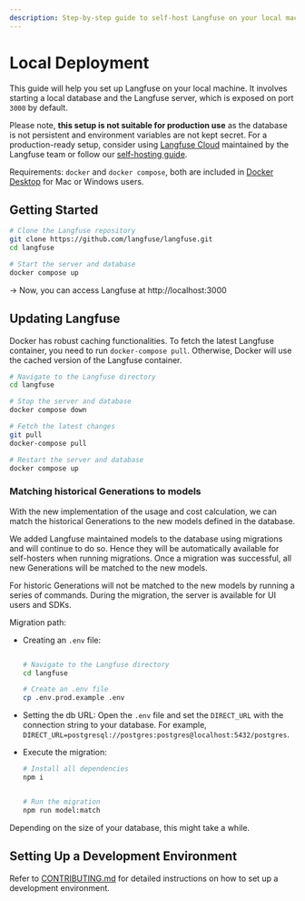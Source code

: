 ```yaml
---
description: Step-by-step guide to self-host Langfuse on your local machine using Docker
---
```


# Local Deployment

This guide will help you set up Langfuse on your local machine. It involves starting a local database and the Langfuse server, which is exposed on port `3000` by default.

Please note, **this setup is not suitable for production use** as the database is not persistent and environment variables are not kept secret. For a production-ready setup, consider using [Langfuse Cloud](/docs/deployment/cloud) maintained by the Langfuse team or follow our [self-hosting guide](/docs/deployment/self-host).

Requirements: `docker` and `docker compose`, both are included in [Docker Desktop](https://docs.docker.com/get-docker/) for Mac or Windows users.

## Getting Started

```bash
# Clone the Langfuse repository
git clone https://github.com/langfuse/langfuse.git
cd langfuse

# Start the server and database
docker compose up
```

-> Now, you can access Langfuse at http://localhost:3000

## Updating Langfuse

Docker has robust caching functionalities. To fetch the latest Langfuse container, you need to run `docker-compose pull`. Otherwise, Docker will use the cached version of the Langfuse container.

```bash
# Navigate to the Langfuse directory
cd langfuse

# Stop the server and database
docker compose down

# Fetch the latest changes
git pull
docker-compose pull

# Restart the server and database
docker compose up
```

### Matching historical Generations to models

With the new implementation of the usage and cost calculation, we can match the historical Generations to the new models defined in the database.

We added Langfuse maintained models to the database using migrations and will continue to do so. Hence they will be automatically available for self-hosters when running migrations. Once a migration was successful, all new Generations will be matched to the new models.

For historic Generations will not be matched to the new models by running a series of commands. During the migration, the server is available for UI users and SDKs.

Migration path:
- Creating an `.env` file:
    ```bash

    # Navigate to the Langfuse directory
    cd langfuse

    # Create an .env file
    cp .env.prod.example .env

    ```
- Setting the db URL: Open the `.env` file and set the `DIRECT_URL` with the connection string to your database. For example, `DIRECT_URL=postgresql://postgres:postgres@localhost:5432/postgres`.

- Execute the migration:
    ```bash
    # Install all dependencies
    npm i


    # Run the migration
    npm run model:match

    ```

Depending on the size of your database, this might take a while.

## Setting Up a Development Environment

Refer to [CONTRIBUTING.md](https://github.com/langfuse/langfuse/blob/main/CONTRIBUTING.md) for detailed instructions on how to set up a development environment.
